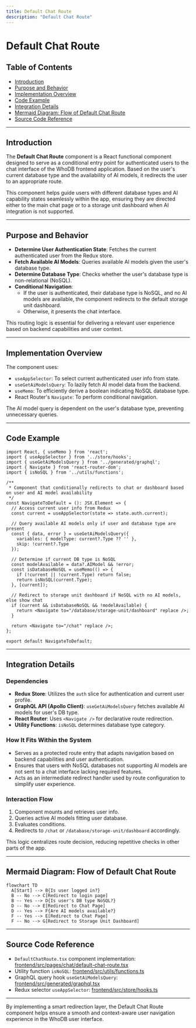 ```yaml
---
title: Default Chat Route
description: "Default Chat Route"
---
```

# Default Chat Route

## Table of Contents
- [Introduction](#introduction)
- [Purpose and Behavior](#purpose-and-behavior)
- [Implementation Overview](#implementation-overview)
- [Code Example](#code-example)
- [Integration Details](#integration-details)
- [Mermaid Diagram: Flow of Default Chat Route](#mermaid-diagram-flow-of-default-chat-route)
- [Source Code Reference](#source-code-reference)

---

## Introduction

The **Default Chat Route** component is a React functional component designed to serve as a conditional entry point for authenticated users to the chat interface of the WhoDB frontend application. Based on the user's current database type and the availability of AI models, it redirects the user to an appropriate route.

This component helps guide users with different database types and AI capability states seamlessly within the app, ensuring they are directed either to the main chat page or to a storage unit dashboard when AI integration is not supported.

---

## Purpose and Behavior

- **Determine User Authentication State**: Fetches the current authenticated user from the Redux store.
- **Fetch Available AI Models**: Queries available AI models given the user's database type.
- **Determine Database Type**: Checks whether the user's database type is non-relational (NoSQL).
- **Conditional Navigation**:
  - If the user is authenticated, their database type is NoSQL, and no AI models are available, the component redirects to the default storage unit dashboard.
  - Otherwise, it presents the chat interface.

This routing logic is essential for delivering a relevant user experience based on backend capabilities and user context.

---

## Implementation Overview

The component uses:

- `useAppSelector`: To select current authenticated user info from state.
- `useGetAiModelsQuery`: To lazily fetch AI model data from the backend.
- `useMemo`: To efficiently derive a boolean indicating NoSQL database type.
- React Router's `Navigate`: To perform conditional navigation.

The AI model query is dependent on the user's database type, preventing unnecessary queries.

---

## Code Example

```tsx
import React, { useMemo } from 'react';
import { useAppSelector } from '../store/hooks';
import { useGetAiModelsQuery } from '../generated/graphql';
import { Navigate } from 'react-router-dom';
import { isNoSQL } from '../utils/functions';

/**
 * Component that conditionally redirects to chat or dashboard based on user and AI model availability
 */
const NavigateToDefault = (): JSX.Element => {
  // Access current user info from Redux
  const current = useAppSelector(state => state.auth.current);

  // Query available AI models only if user and database type are present
  const { data, error } = useGetAiModelsQuery({
    variables: { modelType: current?.Type ?? '' },
    skip: !current?.Type
  });

  // Determine if current DB type is NoSQL
  const modelAvailable = data?.AIModel && !error;
  const isDatabaseNoSQL = useMemo(() => {
    if (!current || !current.Type) return false;
    return isNoSQL(current.Type);
  }, [current]);

  // Redirect to storage unit dashboard if NoSQL with no AI models, else show chat
  if (current && isDatabaseNoSQL && !modelAvailable) {
    return <Navigate to="/database/storage-unit/dashboard" replace />;
  }

  return <Navigate to="/chat" replace />;
};

export default NavigateToDefault;
```

---

## Integration Details

### Dependencies
- **Redux Store**: Utilizes the `auth` slice for authentication and current user profile.
- **GraphQL API (Apollo Client)**: `useGetAiModelsQuery` fetches available AI models for user's DB type.
- **React Router**: Uses `<Navigate />` for declarative route redirection.
- **Utility Functions**: `isNoSQL` determines database type category.

### How It Fits Within the System
- Serves as a protected route entry that adapts navigation based on backend capabilities and user authentication.
- Ensures that users with NoSQL databases not supporting AI models are not sent to a chat interface lacking required features.
- Acts as an intermediate redirect handler used by route configuration to simplify user experience.

### Interaction Flow

1. Component mounts and retrieves user info.
2. Queries active AI models fitting user database.
3. Evaluates conditions.
4. Redirects to `/chat` or `/database/storage-unit/dashboard` accordingly.

This logic centralizes route decision, reducing repetitive checks in other parts of the app.

---

## Mermaid Diagram: Flow of Default Chat Route

```mermaid
flowchart TD
  A[Start] --> B{Is user logged in?}
  B -- No --> C[Redirect to login page]
  B -- Yes --> D{Is user's DB type NoSQL?}
  D -- No --> E[Redirect to Chat Page]
  D -- Yes --> F{Are AI models available?}
  F -- Yes --> E[Redirect to Chat Page]
  F -- No --> G[Redirect to Storage Unit Dashboard]
```

---

## Source Code Reference

- `DefaultChatRoute.tsx` component implementation: [frontend/src/pages/chat/default-chat-route.tsx](frontend/src/pages/chat/default-chat-route.tsx)
- Utility function `isNoSQL`: [frontend/src/utils/functions.ts](frontend/src/utils/functions.ts)
- GraphQL query hook `useGetAiModelsQuery`: [frontend/src/generated/graphql.tsx](frontend/src/generated/graphql.tsx)
- Redux selector `useAppSelector`: [frontend/src/store/hooks.ts](frontend/src/store/hooks.ts)

---

By implementing a smart redirection layer, the Default Chat Route component helps ensure a smooth and context-aware user navigation experience in the WhoDB user interface.